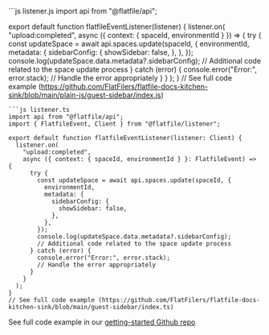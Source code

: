<CodeGroup>
```js listener.js
import api from "@flatfile/api";

export default function flatfileEventListener(listener) {
  listener.on(
    "upload:completed",
    async ({ context: { spaceId, environmentId } }) => {
      try {
        const updateSpace = await api.spaces.update(spaceId, {
          environmentId,
          metadata: {
            sidebarConfig: {
              showSidebar: false,
            },
          },
        });
        console.log(updateSpace.data.metadata?.sidebarConfig);
        // Additional code related to the space update process
      } catch (error) {
        console.error("Error:", error.stack);
        // Handle the error appropriately
      }
    }
  );
}
// See full code example (https://github.com/FlatFilers/flatfile-docs-kitchen-sink/blob/main/plain-js/guest-sidebar/index.js)
```
```js listener.ts
import api from "@flatfile/api";
import { FlatfileEvent, Client } from "@flatfile/listener";

export default function flatfileEventListener(listener: Client) {
  listener.on(
    "upload:completed",
    async ({ context: { spaceId, environmentId } }: FlatfileEvent) => {
      try {
        const updateSpace = await api.spaces.update(spaceId, {
          environmentId,
          metadata: {
            sidebarConfig: {
              showSidebar: false,
            },
          },
        });
        console.log(updateSpace.data.metadata?.sidebarConfig);
        // Additional code related to the space update process
      } catch (error) {
        console.error("Error:", error.stack);
        // Handle the error appropriately
      }
    }
  );
}
// See full code example (https://github.com/FlatFilers/flatfile-docs-kitchen-sink/blob/main/guest-sidebar/index.ts)

```
</CodeGroup>

See full code example in our [getting-started Github repo](https://github.com/FlatFilers/flatfile-docs-kitchen-sink/blob/main)

